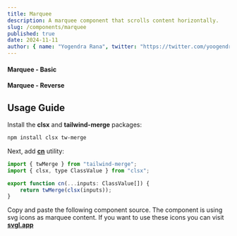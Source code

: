 ```yaml
---
title: Marquee
description: A marquee component that scrolls content horizontally.
slug: /components/marquee
published: true
date: 2024-11-11
author: { name: "Yogendra Rana", twitter: "https://twitter.com/yoogendra_rana" }
---
```


#### Marquee - Basic
<ComponentCodePreview category="examples" name="marquee-basic" />

#### Marquee - Reverse
<ComponentCodePreview category="examples" name="marquee-reverse" />

## Usage Guide

Install the **clsx** and **tailwind-merge** packages:
```bash
npm install clsx tw-merge
```

Next, add [**cn**](https://github.com/yogendrarana/craftui/blob/master/src/lib/utils.ts) utility:
```jsx
import { twMerge } from "tailwind-merge";
import { clsx, type ClassValue } from "clsx";

export function cn(...inputs: ClassValue[]) {
    return twMerge(clsx(inputs));
}
```

Copy and paste the following component source.
The component is using svg icons as marquee content. 
If you want to use these icons you can visit [**svgl.app**](https://www.svgl.app)

<ComponentSource name="marquee" category="core" />